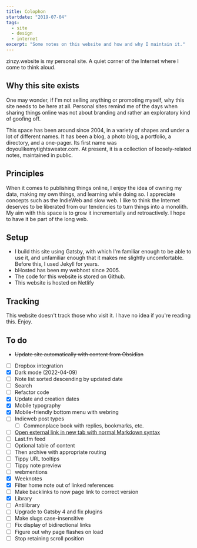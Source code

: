 ```yaml
---
title: Colophon
startdate: "2019-07-04"
tags:
  - site
  - design
  - internet
excerpt: "Some notes on this website and how and why I maintain it."
---
```

zinzy.website is my personal site. A quiet corner of the Internet where I come to think aloud.

## Why this site exists
One may wonder, if I'm not selling anything or promoting myself, why this site needs to be here at all. Personal sites remind me of the days when sharing things online was not about branding and rather an exploratory kind of goofing off.

This space has been around since 2004, in a variety of shapes and under a lot of different names. It has been a blog, a photo blog, a portfolio, a directory, and a one-pager. Its first name was doyoulikemytightsweater.com. At present, it is a collection of loosely-related notes, maintained in public. 

## Principles
When it comes to publishing things online, I enjoy the idea of owning my data, making my own things, and learning while doing so. I appreciate concepts such as the IndieWeb and slow web. I like to think the Internet deserves to be liberated from our tendencies to turn things into a monolith. My aim with this space is to grow it incrementally and retroactively. I hope to have it be part of the long web.

## Setup
- I build this site using Gatsby, with which I'm familiar enough to be able to use it, and unfamiliar enough that it makes me slightly uncomfortable. Before this, I used Jekyll for years.
- bHosted has been my webhost since 2005.
- The code for this website is stored on Github.
- This website is hosted on Netlify

## Tracking
This website doesn't track those who visit it. I have no idea if you're reading this. Enjoy.

## To do
- ~~Update site automatically with content from Obsidian~~
- [ ] Dropbox integration
- [x] Dark mode (2022-04-09)
- [ ] Note list sorted descending by updated date
- [ ] Search
- [ ] Refactor code
- [x] Update and creation dates
- [x] Mobile typography
- [x] Mobile-friendly bottom menu with webring
- [ ] Indieweb post types
  - [ ] Commonplace book with replies, bookmarks, etc.
- [ ] [Open external link in new tab with normal Markdown syntax](https://danielgregory.dev/articles/open-links-in-new-tab-gatsby-mdx)
- [ ] Last.fm feed
- [ ] Optional table of content
- [ ] Then archive with appropriate routing
- [ ] Tippy URL tooltips
- [ ] Tippy note preview 
- [ ] webmentions
- [x] Weeknotes
- [x] Filter home note out of linked references
- [ ] Make backlinks to now page link to correct version
- [x] Library
- [ ] Antilibrary
- [ ] Upgrade to Gatsby 4 and fix plugins
- [ ] Make slugs case-insensitive
- [ ] Fix display of bidirectional links
- [ ] Figure out why page flashes on load
- [ ] Stop retaining scroll position
